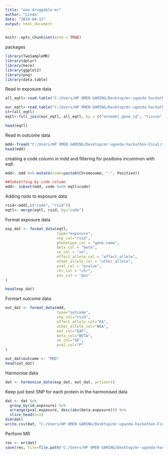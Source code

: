 ```yaml
---
title: "eas-druggable-mr"
author: "Linda"
date: "2024-04-12"
output: html_document
---
```


```r
knitr::opts_chunk$set(echo = TRUE)
```


packages
```r
library(TwoSampleMR)
library(dplyr)
library(here)
library(ggplot2)
library(png)
library(data.table)

```
Read in exposure data
```r
all_eqtl<-read.table("C:/Users/HP OMEN GAMING/Desktop/mr-uganda-hackathon-Final/data/Allancestry_eQTL.txt", sep="\t", header = T)

eur_eqtl<-read.table("C:/Users/HP OMEN GAMING/Desktop/mr-uganda-hackathon-Final/data//Eur_ancestry_Cis_eQTL.txt", sep="\t", header = T)
str(all_eqtl)
eqtl<-full_join(eur_eqtl, all_eqtl, by = c("ensembl_gene_id", "tissue", "chr", "pos", "effect_allele", "other_allele", "beta", "se", "pvalue", "code", "gene.name", "uniprot"))

head(eqtl)
```
Read in outcome data
```r
mdd<-fread("C:/Users/HP OMEN GAMING/Desktop/mr-uganda-hackathon-Final/scratch/FE_sas_exclu_whi_jhs_23andMe_qced_rsid.txt.gz")
head(mdd)
```
creating a code column in mdd and filtering for positions incommon with eqtl
```r

mdd<- mdd %>% mutate(code=paste0(Chromosome, ":", Position))

##Subsetting by code column
mdd<- subset(mdd, code %in% eqtl$code)

```
Adding rsids to exposure data
```r
rsid<-mdd[,c("code", "rsid")]
eqtl<- merge(eqtl, rsid, by="code")
```
Format exposure data
```r
exp_dat <- format_data(eqtl,
                       type="exposure",
                       snp_col="rsid",
                       phenotype_col = "gene.name",
                       beta_col = "beta",
                       se_col = "se",
                       effect_allele_col = "effect_allele",
                       other_allele_col = "other_allele",
                       pval_col = "pvalue",
                       chr_col = "chr",
                       pos_col = "pos"
)

head(exp_dat)
```
Formart outcome data
```r
out_dat <- format_data(mdd,
                       type="outcome",
                       snp_col="rsid",
                       effect_allele_col="EA",
                       other_allele_col="NEA",
                       eaf_col="EAF",
                       beta_col="BETA",
                       se_col="SE",
                       pval_col="P"
)

out_dat$outcome <- "MDD"
head(out_dat)
```

Harmonise data
```r
dat <- harmonise_data(exp_dat, out_dat, action=1)
```
Keep just best SNP for each protein in the harmonised data
```r
dat <- dat %>%
  group_by(id.exposure) %>%
  arrange(pval.exposure, desc(abs(beta.exposure))) %>%
  slice_head(n=1)
dim(dat)
write.csv(dat, "C:/Users/HP OMEN GAMING/Desktop/mr-uganda-hackathon-Final/results/SAS_druggable_SNP.csv", row.names = FALSE)

```

Perform MR
```r
res <- mr(dat)
save(res, file=file.path("C:/Users/HP OMEN GAMING/Desktop/mr-uganda-hackathon-Final/results", "sas_druggable.rdata"))

```

